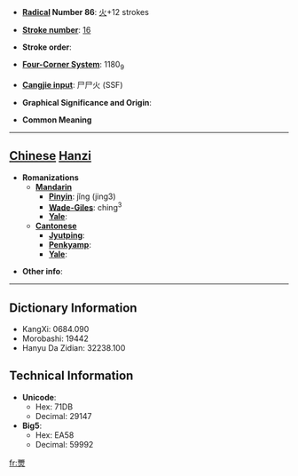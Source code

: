 * '''[[Wiktionary:Chinese radical index| Radical]] Number 86''': [[Wiktionary:Chinese radical index 火|火]]+12 strokes

* '''[[Wiktionary:Chinese total strokes index|Stroke number]]''': [[Wiktionary:Chinese total strokes index 16|16]]

* '''Stroke order''': 

* '''[[Wiktionary:Chinese four corner index|Four-Corner System]]''': 1180<sub>9</sub>

* '''[[Wiktionary:Chinese Cangjie index|Cangjie input]]''': 尸尸火 (SSF)

* '''Graphical Significance and Origin''': 

* '''Common Meaning'''

----

== [[Chinese]] [[Hanzi]] ==

* '''Romanizations'''
** '''[[Mandarin]]'''
*** '''[[Pinyin]]''': jǐng (jing3)
*** '''[[Wade-Giles]]''': ching<sup>3</sup>
*** '''[[Yale]]''': 
** '''[[Cantonese]]'''
*** '''[[Jyutping]]''':
*** '''[[Penkyamp]]''': 
*** '''[[Yale]]''': 

* '''Other info''': 

----

== Dictionary Information ==

* KangXi: 0684.090
* Morobashi: 19442
* Hanyu Da Zidian: 32238.100

== Technical Information ==

* '''Unicode''':
** Hex: 71DB
** Decimal: 29147
* '''Big5''':
** Hex: EA58
** Decimal: 59992

[[fr:燛]]
